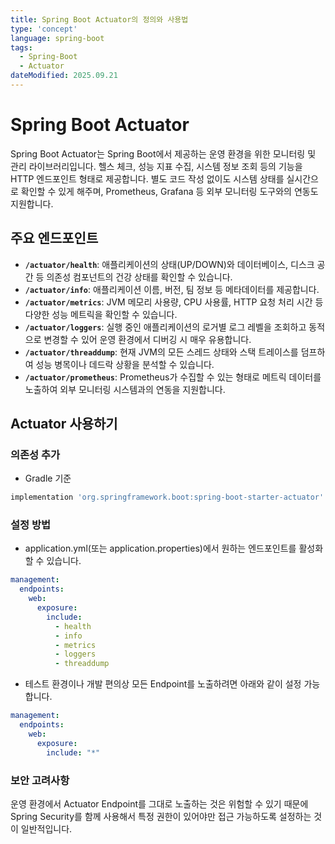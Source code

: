 ```yaml
---
title: Spring Boot Actuator의 정의와 사용법
type: 'concept'
language: spring-boot
tags:
  - Spring-Boot
  - Actuator
dateModified: 2025.09.21
---
```


# Spring Boot Actuator

Spring Boot Actuator는 Spring Boot에서 제공하는 운영 환경을 위한 모니터링 및 관리 라이브러리입니다.  헬스 체크, 성능 지표 수집, 시스템 정보 조회 등의 기능을 HTTP 엔드포인트 형태로 제공합니다.
별도 코드 작성 없이도 시스템 상태를 실시간으로 확인할 수 있게 해주며, Prometheus, Grafana 등 외부 모니터링 도구와의 연동도 지원합니다.

## 주요 엔드포인트

- **`/actuator/health`**: 애플리케이션의 상태(UP/DOWN)와 데이터베이스, 디스크 공간 등 의존성 컴포넌트의 건강 상태를 확인할 수 있습니다.
- **`/actuator/info`**: 애플리케이션 이름, 버전, 팀 정보 등 메타데이터를 제공합니다.
- **`/actuator/metrics`**: JVM 메모리 사용량, CPU 사용률, HTTP 요청 처리 시간 등 다양한 성능 메트릭을 확인할 수 있습니다.
- **`/actuator/loggers`**: 실행 중인 애플리케이션의 로거별 로그 레벨을 조회하고 동적으로 변경할 수 있어 운영 환경에서 디버깅 시 매우 유용합니다.
- **`/actuator/threaddump`**: 현재 JVM의 모든 스레드 상태와 스택 트레이스를 덤프하여 성능 병목이나 데드락 상황을 분석할 수 있습니다.
- **`/actuator/prometheus`**: Prometheus가 수집할 수 있는 형태로 메트릭 데이터를 노출하여 외부 모니터링 시스템과의 연동을 지원합니다.

## Actuator 사용하기

### 의존성 추가
- Gradle 기준
```gradle
implementation 'org.springframework.boot:spring-boot-starter-actuator'
```

### 설정 방법
- application.yml(또는 application.properties)에서 원하는 엔드포인트를 활성화할 수 있습니다.
```yaml
management:
  endpoints:
    web:
      exposure:
        include:
          - health
          - info  
          - metrics
          - loggers
          - threaddump
```

- 테스트 환경이나 개발 편의상 모든 Endpoint를 노출하려면 아래와 같이 설정 가능합니다.
```yaml
management:
  endpoints:
    web:
      exposure:
        include: "*"
```

### 보안 고려사항
운영 환경에서 Actuator Endpoint를 그대로 노출하는 것은 위험할 수 있기 때문에 Spring Security를 함께 사용해서 특정 권한이 있어야만 접근 가능하도록 설정하는 것이 일반적입니다.